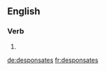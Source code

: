 ==English==

===Verb===
{{head|en|verb form}}

# {{en-third-person singular of|desponsate}}

[[de:desponsates]]
[[fr:desponsates]]
